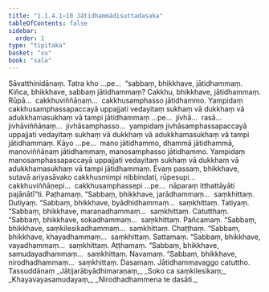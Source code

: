 ```yaml
---
title: "1.1.4.1–10 Jātidhammādisuttadasaka"
tableOfContents: false
sidebar:
  order: 1
type: "tipitaka"
basket: "su"
book: "sala"
---
```



<DynamicBreadcrumb />

<Division number="33" book="sala">

<Paragraph number="115" book="sala">
Sāvatthinidānaṃ. Tatra kho …pe…  “sabbaṃ, bhikkhave, jātidhammaṃ. Kiñca, bhikkhave, sabbaṃ jātidhammaṃ? Cakkhu, bhikkhave, jātidhammaṃ. Rūpā…  cakkhuviññāṇaṃ…  cakkhusamphasso jātidhammo. Yampidaṃ cakkhusamphassapaccayā uppajjati vedayitaṃ sukhaṃ vā dukkhaṃ vā adukkhamasukhaṃ vā tampi jātidhammaṃ …pe…  jivhā…  rasā…  jivhāviññāṇaṃ…  jivhāsamphasso…  yampidaṃ jivhāsamphassapaccayā uppajjati vedayitaṃ sukhaṃ vā dukkhaṃ vā adukkhamasukhaṃ vā tampi jātidhammaṃ. Kāyo …pe…  mano jātidhammo, dhammā jātidhammā, manoviññāṇaṃ jātidhammaṃ, manosamphasso jātidhammo. Yampidaṃ manosamphassapaccayā uppajjati vedayitaṃ sukhaṃ vā dukkhaṃ vā adukkhamasukhaṃ vā tampi jātidhammaṃ. Evaṃ passaṃ, bhikkhave, sutavā ariyasāvako cakkhusmimpi nibbindati, rūpesupi…  cakkhuviññāṇepi…  cakkhusamphassepi …pe…  nāparaṃ itthattāyāti pajānātī”ti.

</Paragraph>
</Division>

<Paragraph number="116" type="center" book="sala">
Paṭhamaṃ.


</Paragraph>

<Division number="34" book="sala">

<Paragraph number="117" book="sala">
“Sabbaṃ, bhikkhave, jarādhammaṃ…  saṃkhittaṃ.

</Paragraph>
</Division>

<Paragraph number="118" type="center" book="sala">
Dutiyaṃ.


</Paragraph>

<Division number="35" book="sala">

<Paragraph number="119" book="sala">
“Sabbaṃ, bhikkhave, byādhidhammaṃ…  saṃkhittaṃ.

</Paragraph>
</Division>

<Paragraph number="120" type="center" book="sala">
Tatiyaṃ.


</Paragraph>

<Division number="36" book="sala">

<Paragraph number="121" book="sala">
“Sabbaṃ, bhikkhave, maraṇadhammaṃ…  saṃkhittaṃ.

</Paragraph>
</Division>

<Paragraph number="122" type="center" book="sala">
Catutthaṃ.


</Paragraph>

<Division number="37" book="sala">

<Paragraph number="123" book="sala">
“Sabbaṃ, bhikkhave, sokadhammaṃ…  saṃkhittaṃ.

</Paragraph>
</Division>

<Paragraph number="124" type="center" book="sala">
Pañcamaṃ.


</Paragraph>

<Division number="38" book="sala">

<Paragraph number="125" book="sala">
“Sabbaṃ, bhikkhave, saṃkilesikadhammaṃ…  saṃkhittaṃ.

</Paragraph>
</Division>

<Paragraph number="126" type="center" book="sala">
Chaṭṭhaṃ.


</Paragraph>

<Division number="39" book="sala">

<Paragraph number="127" book="sala">
“Sabbaṃ, bhikkhave, khayadhammaṃ…  saṃkhittaṃ.

</Paragraph>
</Division>

<Paragraph number="128" type="center" book="sala">
Sattamaṃ.


</Paragraph>

<Division number="40" book="sala">

<Paragraph number="129" book="sala">
“Sabbaṃ, bhikkhave, vayadhammaṃ…  saṃkhittaṃ.

</Paragraph>
</Division>

<Paragraph number="130" type="center" book="sala">
Aṭṭhamaṃ.


</Paragraph>

<Division number="41" book="sala">

<Paragraph number="131" book="sala">
“Sabbaṃ, bhikkhave, samudayadhammaṃ…  saṃkhittaṃ.

</Paragraph>
</Division>

<Paragraph number="132" type="center" book="sala">
Navamaṃ.


</Paragraph>

<Division number="42" book="sala">

<Paragraph number="133" book="sala">
“Sabbaṃ, bhikkhave, nirodhadhammaṃ…  saṃkhittaṃ.

</Paragraph>
</Division>

<Paragraph number="134" type="center" book="sala">
Dasamaṃ.



</Paragraph>

<Paragraph number="135" type="center" book="sala">
Jātidhammavaggo catuttho.



</Paragraph>

<Paragraph number="136" type="center" book="sala">
Tassuddānaṃ


</Paragraph>

<Paragraph number="137" type="verses" book="sala">
_Jātijarābyādhimaraṇaṃ,_  
_Soko ca saṃkilesikaṃ;_  
_Khayavayasamudayaṃ,_  
_Nirodhadhammena te dasāti._
</Paragraph>